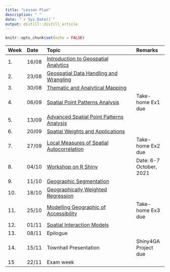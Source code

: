 ```yaml
---
title: "Lesson Plan"
description: " "
date: "`r Sys.Date()`"
output: distill::distill_article
---
```


```r
knitr::opts_chunk$set(echo = FALSE)
```




-----------------------------------------------------------------------------------------------
Week Date   Topic                                                                      Remarks
---- ------ -------------------------------------------------------------------------- ---------------------
1.   16/08  [Introduction to Geospatial Analytics](outline/Lesson01_outline.html)                

2.   23/08  [Geospatial Data Handling and Wrangling](outline/Lesson02_outline.html)          

3.   30/08  [Thematic and Analytical Mapping](outline/Lesson03_outline.html)         

4.   06/09  [Spatial Point Patterns Analysis](outline/Lesson04_outline.html)           Take-home Ex1 due

5.   13/09  [Advanced Spatial Point Patterns Analysis](outline/Lesson05_outline.html)

6.   20/09  [Spatial Weights and Applications](outline/Lesson06_outline.html)
        
7.   27/09  [Local Measures of Spatial Autocorrelation](outline/Lesson07_outline.html) Take-home Ex2 due

8.   04/10  [Workshop on R Shiny](outline/workshop.html)                               Date: 6-7 October, 2021

9.   11/10  [Geographic Segmentation](outline/Lesson08_outline.html)

10.  18/10  [Geographically Weighted Regression](outline/Lesson09_outline.html)        

11.  25/10  [Modelling Geographic of Accessibility](outline/Lesson10_outline.html)                 Take-home Ex3 due

12.  01/11  [Spatial Interaction Models](outline/Lesson11_outline.html)

13.  08/11  Epilogue

14.  15/11  Townhall Presentation                                                      Shiny4GA Project due

15   22/11  Exam week
----------------------------------------------------------------






